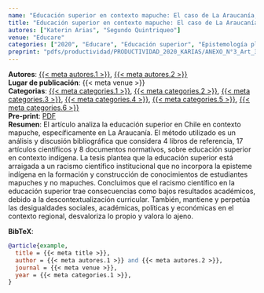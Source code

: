 ```yaml
---
name: "Educación superior en contexto mapuche: El caso de La Araucanía, Chile"
title: "Educación superior en contexto mapuche: El caso de La Araucanía, Chile"
autores: ["Katerin Arias", "Segundo Quintriqueo"]
venue: "Educare"
categories: ["2020", "Educare", "Educación superior", "Epistemología pluralista", "Interculturalidad", "Racismo científico"]
preprint: "pdfs/productividad/PRODUCTIVIDAD_2020_KARIAS/ANEXO_N°3_Art_3_Arias-Ortega y Quintriqueo_ Revista Electrónica Educare_ Scopus_Publicado_2020.pdf"
---
```

**Autores**: [{{< meta autores.1 >}}](../members/current/katerinarias.qmd), [{{< meta autores.2 >}}](../members/current/segundoquintriqueo.qmd)  
**Lugar de publicación**: {{< meta venue >}}   
**Categorias**: [{{< meta categories.1 >}}](../publications.qmd#category=2024), [{{< meta categories.2 >}}](../publications.qmd#category=Educare), [{{< meta categories.3 >}}](../publications.qmd#category=Educación+superior), [{{< meta categories.4 >}}](../publications.qmd#category=Epistemología+pluralista), [{{< meta categories.5 >}}](../publications.qmd#category=Interculturalidad), [{{< meta categories.6 >}}](../publications.qmd#category=Racismo+científico)  
**Pre-print**: [PDF](../{{< meta preprint >}})  
**Resumen**: El artículo analiza la educación superior en Chile en contexto mapuche, específicamente en La Araucanía. El método utilizado es un análisis y discusión bibliográfica que considera 4 libros de referencia, 17 artículos científicos y 8 documentos normativos, sobre educación superior en contexto indígena. La tesis plantea que la educación superior está arraigada a un racismo científico institucional que no incorpora la episteme indígena en la formación y construcción de conocimientos de estudiantes mapuches y no mapuches. Concluimos que el racismo científico en la educación superior trae consecuencias como bajos resultados académicos, debido a la descontextualización curricular. También, mantiene y perpetúa las desigualdades sociales, académicas, políticas y económicas en el contexto regional, desvaloriza lo propio y valora lo ajeno.  


**BibTeX**:
```bibtex
@article{example,
  title = {{< meta title >}},
  author = {{< meta autores.1 >}} and {{< meta autores.2 >}},
  journal = {{< meta venue >}},
  year = {{< meta categories.1 >}},
}
```
